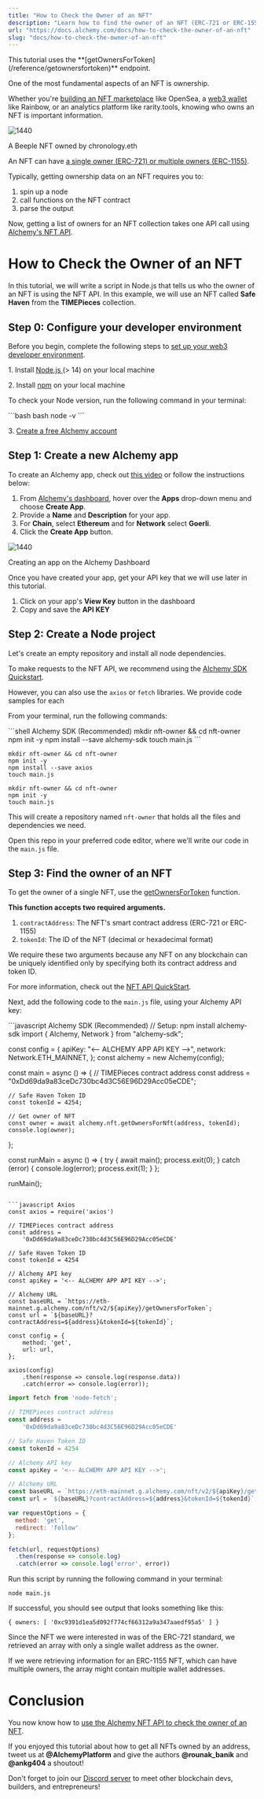 ```yaml
---
title: "How to Check the Owner of an NFT"
description: "Learn how to find the owner of an NFT (ERC-721 or ERC-155) on Ethereum and Polygon in one request using the getOwnersForToken endpoint."
url: "https://docs.alchemy.com/docs/how-to-check-the-owner-of-an-nft"
slug: "docs/how-to-check-the-owner-of-an-nft"
---
```


<Info>
  This tutorial uses the **[getOwnersForToken](/reference/getownersfortoken)** endpoint.
</Info>

One of the most fundamental aspects of an NFT is ownership.

Whether you're [building an NFT marketplace](/docs/7-how-to-build-an-nft-marketplace-from-scratch) like OpenSea, a [web3 wallet](https://www.alchemy.com/web3-wallets-overview) like Rainbow, or an analytics platform like rarity.tools, knowing who owns an NFT is important information.

![1440](1154229-Screenshot_2022-06-18_at_12.02.00_PM.png "Screenshot 2022-06-18 at 12.02.00 PM.png")

A Beeple NFT owned by chronology.eth

An NFT can have [a single owner (ERC-721) or multiple owners (ERC-1155)](https://www.alchemy.com/blog/comparing-erc-721-to-erc-1155).

Typically, getting ownership data on an NFT requires you to:

1. spin up a node
2. call functions on the NFT contract
3. parse the output

Now, getting a list of owners for an NFT collection takes one API call using [Alchemy's NFT API](/reference/nft-api).

# How to Check the Owner of an NFT

In this tutorial, we will write a script in Node.js that tells us who the owner of an NFT is using the NFT API. In this example, we will use an NFT called **Safe Haven** from the **TIMEPieces** collection.

## Step 0: Configure your developer environment

Before you begin, complete the following steps to [set up your web3 developer environment](/docs/how-to-set-up-core-web3-developer-tools).

1\. Install [Node.js ](https://nodejs.org/en/)(> 14) on your local machine

2\. Install [npm](https://www.npmjs.com/) on your local machine

To check your Node version, run the following command in your terminal:

<CodeGroup>
  ```bash bash
  node -v
  ```
</CodeGroup>

3\. [Create a free Alchemy account](https://alchemy.com/?a=d3d4c6ebf1)

## Step 1: Create a new Alchemy app

To create an Alchemy app, check out [this video](https://www.youtube.com/watch?v=tfggWxfG9o0) or follow the instructions below:

1. From [Alchemy's dashboard](https://dashboard.alchemyapi.io/), hover over the **Apps** drop-down menu and choose **Create App**.
2. Provide a **Name** and **Description** for your app.
3. For **Chain**, select **Ethereum** and for **Network** select **Goerli**.
4. Click the **Create App** button.

![1440](98f197d-Screenshot_2022-06-18_at_12.19.18_PM.png "Screenshot 2022-06-18 at 12.19.18 PM.png")

Creating an app on the Alchemy Dashboard

Once you have created your app, get your API key that we will use later in this tutorial.

1. Click on your app's **View Key** button in the dashboard
2. Copy and save the **API KEY**

## Step 2: Create a Node project

Let's create an empty repository and install all node dependencies.

To make requests to the NFT API, we recommend using the [Alchemy SDK Quickstart](/reference/alchemy-sdk-quickstart).

However, you can also use the `axios` or `fetch` libraries. We provide code samples for each

From your terminal, run the following commands:

<CodeGroup>
  ```shell Alchemy SDK (Recommended)
  mkdir nft-owner && cd nft-owner
  npm init -y
  npm install --save alchemy-sdk
  touch main.js
  ```

  ```shell Axios
  mkdir nft-owner && cd nft-owner
  npm init -y
  npm install --save axios
  touch main.js
  ```

  ```shell Fetch
  mkdir nft-owner && cd nft-owner
  npm init -y
  touch main.js
  ```
</CodeGroup>

This will create a repository named `nft-owner` that holds all the files and dependencies we need.

Open this repo in your preferred code editor, where we'll write our code in the `main.js` file.

## Step 3: Find the owner of an NFT

To get the owner of a single NFT, use the [getOwnersForToken](/reference/getownersfortoken) function.

**This function accepts two required arguments.**

1. `contractAddress`: The NFT's smart contract address (ERC-721 or ERC-1155)
2. `tokenId`: The ID of the NFT (decimal or hexadecimal format)

We require these two arguments because any NFT on any blockchain can be uniquely identified only by specifying both its contract address and token ID.

For more information, check out the [NFT API QuickStart](/reference/nft-api-quickstart).

Next, add the following code to the `main.js` file, using your Alchemy API key:

<CodeGroup>
  ```javascript Alchemy SDK (Recommended) 
  // Setup: npm install alchemy-sdk
  import { Alchemy, Network } from "alchemy-sdk";

  const config = {
    apiKey: "<-- ALCHEMY APP API KEY -->",
    network: Network.ETH_MAINNET,
  };
  const alchemy = new Alchemy(config);

  const main = async () => {
    // TIMEPieces contract address
    const address = "0xDd69da9a83ceDc730bc4d3C56E96D29Acc05eCDE";

    // Safe Haven Token ID
    const tokenId = 4254;

    // Get owner of NFT
    const owner = await alchemy.nft.getOwnersForNft(address, tokenId);
    console.log(owner);
  };

  const runMain = async () => {
    try {
      await main();
      process.exit(0);
    } catch (error) {
      console.log(error);
      process.exit(1);
    }
  };

  runMain();
  ```

  ```javascript Axios
  const axios = require('axios')

  // TIMEPieces contract address
  const address =
      '0xDd69da9a83ceDc730bc4d3C56E96D29Acc05eCDE'

  // Safe Haven Token ID
  const tokenId = 4254

  // Alchemy API key
  const apiKey = '<-- ALCHEMY APP API KEY -->';

  // Alchemy URL
  const baseURL = `https://eth-mainnet.g.alchemy.com/nft/v2/${apiKey}/getOwnersForToken`;
  const url = `${baseURL}?contractAddress=${address}&tokenId=${tokenId}`;

  const config = {
      method: 'get',
      url: url,
  };

  axios(config)
      .then(response => console.log(response.data))
      .catch(error => console.log(error));
  ```

  ```javascript Fetch
  import fetch from 'node-fetch';

  // TIMEPieces contract address
  const address =
      '0xDd69da9a83ceDc730bc4d3C56E96D29Acc05eCDE'

  // Safe Haven Token ID
  const tokenId = 4254

  // Alchemy API key
  const apiKey = '<-- ALCHEMY APP API KEY -->';

  // Alchemy URL
  const baseURL = `https://eth-mainnet.g.alchemy.com/nft/v2/${apiKey}/getOwnersForToken`;
  const url = `${baseURL}?contractAddress=${address}&tokenId=${tokenId}`;

  var requestOptions = {
    method: 'get',
    redirect: 'follow'
  };

  fetch(url, requestOptions)
    .then(response => console.log)
    .catch(error => console.log('error', error))
  ```
</CodeGroup>

Run this script by running the following command in your terminal:

`node main.js`

If successful, you should see output that looks something like this:

`{ owners: [ '0xc9391d1ea5d092f774cf66312a9a347aaedf95a5' ] }`

Since the NFT we were interested in was of the ERC-721 standard, we retrieved an array with only a single wallet address as the owner.

If we were retrieving information for an ERC-1155 NFT, which can have multiple owners, the array might contain multiple wallet addresses.

# Conclusion

You now know how to [use the Alchemy NFT API to check the owner of an NFT](https://www.alchemy.com/nft-api?a=d3d4c6ebf1).

If you enjoyed this tutorial about how to get all NFTs owned by an address, tweet us at **@AlchemyPlatform** and give the authors **@rounak\_banik** and **@ankg404** a shoutout!

Don't forget to join our [Discord server](https://www.alchemy.com/discord) to meet other blockchain devs, builders, and entrepreneurs!
